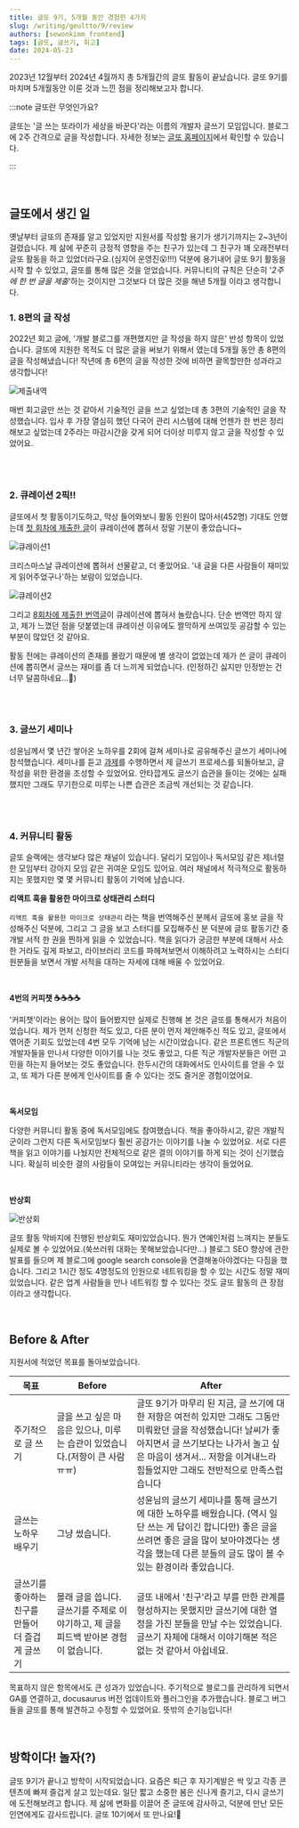 ```yaml
---
title: 글또 9기, 5개월 동안 경험한 4가지
slug: /writing/geultto/9/review
authors: [sewonkimm_frontend]
tags: [글또, 글쓰기, 회고]
date: 2024-05-23
---
```


2023년 12월부터 2024년 4월까지 총 5개월간의 글또 활동이 끝났습니다. 글또 9기를 마치며 5개월동안 이룬 것과 느낀 점을 정리해보고자 합니다.

:::note 글또란 무엇인가요?

글또는 '글 쓰는 또라이가 세상을 바꾼다'라는 이름의 개발자 글쓰기 모임입니다. 블로그에 2주 간격으로 글을 작성합니다. 자세한 정보는 [글또 홈페이지](https://geultto.github.io/blog/geultto-summary/)에서 확인할 수 있습니다.

:::

<br />

## 글또에서 생긴 일

옛날부터 글또의 존재를 알고 있었지만 지원서를 작성할 용기가 생기기까지는 2~3년이 걸렸습니다. 제 삶에 꾸준히 긍정적 영향을 주는 친구가 있는데 그 친구가 꽤 오래전부터 글또 활동을 하고 있었더라구요.(심지어 운영진😮!!!) 덕분에 용기내어 글또 9기 활동을 시작 할 수 있었고, 글또를 통해 많은 것을 얻었습니다. 커뮤니티의 규칙은 단순히 '_2주에 한 번 글을 제출_'하는 것이지만 그것보다 더 많은 것을 해낸 5개월 이라고 생각합니다.

<!--truncate-->

### 1. 8편의 글 작성

2022년 회고 글에, '개발 블로그를 개편했지만 글 작성을 하지 않은' 반성 항목이 있었습니다. 글또에 지원한 목적도 더 많은 글을 써보기 위해서 였는데 5개월 동안 총 8편의 글을 작성해냈습니다! 작년에 총 6편의 글을 작성한 것에 비하면 괄목할만한 성과라고 생각합니다!

![제출내역](./제출내역.png)

매번 회고글만 쓰는 것 같아서 기술적인 글을 쓰고 싶었는데 총 3편의 기술적인 글을 작성했습니다. 입사 후 가장 열심히 했던 다국어 관리 시스템에 대해 언젠가 한 번은 정리해보고 싶었는데 2주라는 마감시간을 갖게 되어 더이상 미루지 않고 글을 작성할 수 있었어요.

<br />
<br />

### 2. 큐레이션 2픽!!

글또에서 첫 활동이기도하고, 막상 들어와보니 활동 인원이 많아서(452명) 기대도 안했는데 [첫 회차에 제출한 글](/blog/dev/i18n/tips)이 큐레이션에 뽑혀서 정말 기분이 좋았습니다~

![큐레이션1](../2024-01-06-post/curation.png)

크리스마스날 큐레이션에 뽑혀서 선물같고, 더 좋았어요. '내 글을 다른 사람들이 재미있게 읽어주었구나'하는 보람이 있었습니다.

![큐레이션2](./큐레이션2.png)

그리고 [8회차에 제출한 번역글](/blog/article/90percent)이 큐레이션에 뽑혀서 놀랐습니다. 단순 번역만 하지 않고, 제가 느꼈던 점을 덧붙였는데 큐레이션 이유에도 짤막하게 쓰여있듯 공감할 수 있는 부분이 많았던 것 같아요.

활동 전에는 큐레이션의 존재를 몰랐기 때문에 별 생각이 없었는데 제가 쓴 글이 큐레이션에 뽑히면서 글쓰는 재미를 좀 더 느끼게 되었습니다. (인정하긴 싫지만 인정받는 건 너무 달콤하네요...🍬)

<br />
<br />

### 3. 글쓰기 세미나

성윤님께서 몇 년간 쌓아온 노하우를 2회에 걸쳐 세미나로 공유해주신 글쓰기 세미나에 참석했습니다. 세미나를 듣고 [과제](/blog/writing/geultto/9/review)를 수행하면서 제 글쓰기 프로세스를 되돌아보고, 글 작성을 위한 환경을 조성할 수 있었어요. 안타깝게도 글쓰기 습관을 들이는 것에는 실패했지만 그래도 무기한으로 미루는 나쁜 습관은 조금씩 개선되는 것 같습니다.

<br />
<br />

### 4. 커뮤니티 활동

글또 슬랙에는 생각보다 많은 채널이 있습니다. 달리기 모임이나 독서모임 같은 제너럴한 모임부터 강아지 모임 같은 귀여운 모임도 있어요. 여러 채널에서 적극적으로 활동하지는 못했지만 몇 몇 커뮤니티 활동이 기억에 남습니다.

**리액트 훅을 활용한 마이크로 상태관리 스터디**

`리액트 훅을 활용한 마이크로 상태관리` 라는 책을 번역해주신 분께서 글또에 홍보 글을 작성해주신 덕분에, 그리고 그 글을 보고 스터디를 모집해주신 분 덕분에 글또 활동기간 중 개발 서적 한 권을 찐하게 읽을 수 있었습니다. 책을 읽다가 궁금한 부분에 대해서 사소한 거라도 깊게 파보고, 라이브러리 코드를 파헤쳐보면서 이해하려고 노력하시는 스터디원분들을 보면서 개발 서적을 대하는 자세에 대해 배울 수 있었어요.

<br />

**4번의 커피챗 ☕️☕️☕️☕️**

'커피챗'이라는 용어는 많이 들어봤지만 실제로 진행해 본 것은 글또를 통해서가 처음이었습니다. 제가 먼저 신청한 적도 있고, 다른 분이 먼저 제안해주신 적도 있고, 글또에서 엮어준 기회도 있었는데 4번 모두 기억에 남는 시간이었습니다. 같은 프론트엔드 직군의 개발자들을 만나서 다양한 이야기를 나눈 것도 좋았고, 다른 직군 개발자분들은 어떤 고민을 하는지 들어보는 것도 좋았습니다. 한두시간의 대화에서도 인사이트를 얻을 수 있고, 또 제가 다른 분에게 인사이트를 줄 수 있다는 것도 즐거운 경험이었어요.

<br />

**독서모임**

다양한 커뮤니티 활동 중에 독서모임에도 참여했습니다. 책을 좋아하시고, 같은 개발직군이라 그런지 다른 독서모임보다 훨씬 공감가는 이야기를 나눌 수 있었어요. 서로 다른 책을 읽고 이야기를 나눴지만 전체적으로 같은 결의 이야기를 하게 되는 것이 신기했습니다. 확실히 비슷한 결의 사람들이 모여있는 커뮤니티라는 생각이 들었어요.

<br />

**반상회**

![반상회](./반상회.JPG)

글또 활동 막바지에 진행된 반상회도 재미있었습니다. 뭔가 연예인처럼 느껴지는 분들도 실제로 볼 수 있었어요.(쑥쓰러워 대화는 못해보았습니다만...) 블로그 SEO 향상에 관한 발표를 들으며 제 블로그에 google search console을 연결해놓아야겠다는 다짐을 했습니다. 그리고 1시간 정도 4명정도의 인원으로 네트워킹을 할 수 있는 시간도 정말 재미있었습니다. 같은 업계 사람들을 만나 네트워킹 할 수 있다는 것도 글또 활동의 큰 장점이라고 생각합니다.

<br />

## Before & After

지원서에 적었던 목표를 돌아보았습니다.

| 목표                                             | Before                                                                               | After                                                                                                                                                                                                                                    |
| ------------------------------------------------ | ------------------------------------------------------------------------------------ | ---------------------------------------------------------------------------------------------------------------------------------------------------------------------------------------------------------------------------------------- |
| 주기적으로 글 쓰기                               | 글을 쓰고 싶은 마음은 있으나, 미루는 습관이 있었습니다.(저항이 큰 사람ㅠㅠ)          | 글또 9기가 마무리 된 지금, 글 쓰기에 대한 저항은 여전히 있지만 그래도 그동안 미뤄왔던 글을 작성했습니다! 날씨가 좋아지면서 글 쓰기보다는 나가서 놀고 싶은 마음이 생겨서... 저항을 이겨내느라 힘들었지만 그래도 전반적으로 만족스럽습니다 |
| 글쓰는 노하우 배우기                             | 그냥 썼습니다.                                                                       | 성윤님의 글쓰기 세미나를 통해 글쓰기에 대한 노하우를 배웠습니다. (역시 일단 쓰는 게 답이긴 합니다만) 좋은 글을 쓰려면 좋은 글을 많이 보아야겠다는 생각을 했는데 다른 분들의 글도 많이 볼 수 있는 환경이라 좋았습니다.                    |
| 글쓰기를 좋아하는 친구를 만들어 더 즐겁게 글쓰기 | 몰래 글을 씁니다. 글쓰기를 주제로 이야기하고, 제 글을 피드백 받아본 경험이 없습니다. | 글또 내에서 '친구'라고 부를 만한 관계를 형성하지는 못했지만 글쓰기에 대한 열정을 가진 분들을 만날 수는 있었습니다. 글쓰기 자체에 대해서 이야기해본 적은 없는 것 같아서 아쉽네요.                                                         |

목표하지 않은 항목에서도 큰 성과가 있었습니다. 주기적으로 블로그를 관리하게 되면서 GA를 연결하고, docusaurus 버전 업데이트와 플러그인을 추가했습니다. 블로그 버그들을 글또를 통해 발견하고 수정할 수 있었어요. 뜻밖의 순기능입니다!

<br />

## 방학이다! 놀자(?)

글또 9기가 끝나고 방학이 시작되었습니다. 요즘은 퇴근 후 자기계발은 싹 잊고 각종 콘텐츠에 빠져 즐겁게 살고 있는데요. 일단 짧고 소중한 봄은 신나게 즐기고, 다시 글쓰기에 도전해보려고 합니다. 제 삶에 변화를 이끌어 준 글또에 감사하고, 덕분에 만난 모든 인연에게도 감사드립니다. 글또 10기에서 또 만나요!👐
